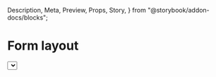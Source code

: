   Description,
  Meta,
  Preview,
  Props,
  Story,
} from "@storybook/addon-docs/blocks";

<Meta component={FormLayout} title="Components / Forms / Form layout" />

# Form layout

<Description of={FormLayout} />

<Preview withToolbar>
  <Story name="Example">
    <FormLayout>
      <Select
        label="Visitor type"
        options={["Visitor", "Interview", "Meeting"]}
        required
      />
      <FormLayout.Group>
        <TextField label="Arrival date" required />
        <TextField label="Arrival time" required />
      </FormLayout.Group>
      <TextField label="Full name" />
      <TextField label="Email" />
      <TextField label="Private notes" multiline={3} />
      <Stack distribution="equalSpacing">
        <ButtonGroup>
          <Button>Invite</Button>
          <Button outline>Invite and add another</Button>
        </ButtonGroup>
        <Button plain>Cancel</Button>
      </Stack>
    </FormLayout>
  </Story>
</Preview>

<Props of={FormLayout} />

## Usage

### Default form layout

Use to stack form fields vertically, which makes them easier to scan and complete.

### Field group

<Description of={FormLayout.Group} />

<Preview>
  <Story name="Field group">
    <FormLayout>
      <FormLayout.Group>
        <TextField label="Arrival date" required />
        <TextField label="Arrival time" required />
      </FormLayout.Group>
    </FormLayout>
  </Story>
</Preview>
